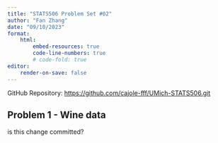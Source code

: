 ```yaml
---
title: "STATS506 Problem Set #02"
author: "Fan Zhang"
date: "09/10/2023"
format:
    html:
        embed-resources: true 
        code-line-numbers: true
        # code-fold: true
editor: 
    render-on-save: false 
---
```


GitHub Repository: [https://github.com/cajole-fff/UMich-STATS506.git](https://github.com/cajole-fff/UMich-STATS506.git)

## Problem 1 - Wine data

is this change committed?